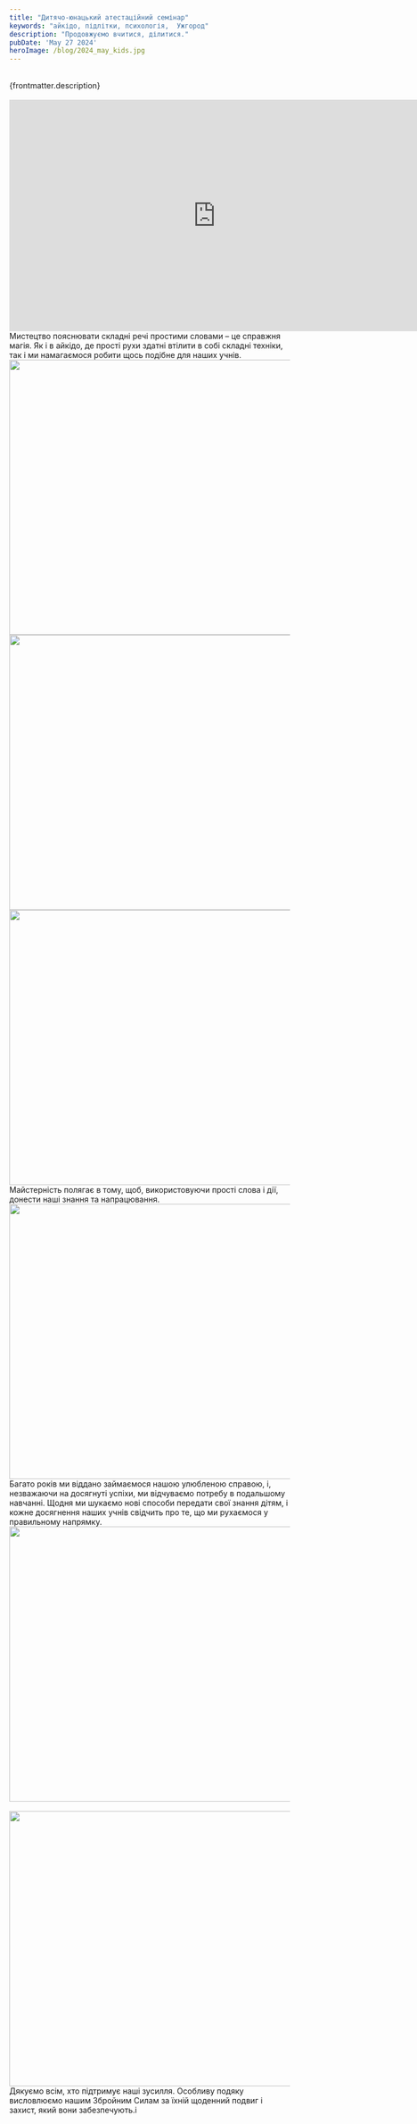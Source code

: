 ```yaml
---
title: "Дитячо-юнацький атестаційний семінар"
keywords: "айкідо, підлітки, психологія,  Ужгород"
description: "Продовжуємо вчитися, ділитися."
pubDate: 'May 27 2024'
heroImage: /blog/2024_may_kids.jpg
---
```

<br/>
{frontmatter.description}
<br/>
<br/>
<iframe class="centered" width="740" height="415" src="https://www.youtube.com/embed/VnTEHkz5FaE" frameborder="0" allowfullscreen></iframe>
<br/>
Мистецтво пояснювати складні речі простими словами – це справжня магія. Як і в айкідо, де прості рухи здатні втілити в собі складні техніки, 
так і ми намагаємося робити щось подібне для наших учнів. 
<br/>
<img class="centered" src="/blog/2024_may_kids_1.jpg" width="741" height="493" alt="" title=""/>
<br/>
<img class="centered" src="/blog/2024_may_kids_2.jpg" width="741" height="493" alt="" title=""/>
<br/>
<img class="centered" src="/blog/2024_may_kids_3.jpg" width="741" height="493" alt="" title=""/>
<br/>
Майстерність полягає в тому, щоб, використовуючи прості слова і дії, донести наші знання та напрацювання.
<br/>
<img class="centered" src="/blog/2024_may_kids_4.jpg" width="741" height="493" alt="" title=""/>
<br/>
Багато років ми віддано займаємося нашою улюбленою справою, і, незважаючи на досягнуті успіхи, ми відчуваємо потребу в подальшому навчанні. 
Щодня ми шукаємо нові способи передати свої знання дітям, і кожне досягнення наших учнів свідчить про те, що ми рухаємося у правильному напрямку.<img class="centered" src="/blog/2024_may_kids_5.jpg" width="741" height="493" alt="" title=""/>
<br/>
<br/>
<img class="centered" src="/blog/2024_may_kids_6.jpg" width="741" height="493" alt="" title=""/>
<br/>
Дякуємо всім, хто підтримує наші зусилля. Особливу подяку висловлюємо нашим Збройним Силам за їхній щоденний подвиг і захист, який вони забезпечують.і
<br/>